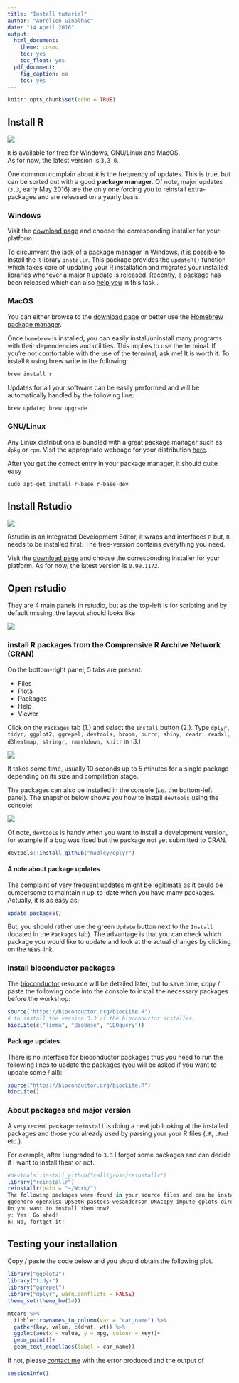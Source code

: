 ```yaml
---
title: "Install tutorial"
author: "Aurélien Ginolhac"
date: "14 April 2016"
output:
  html_document:
    theme: cosmo
    toc: yes
    toc_float: yes
  pdf_document:
    fig_caption: no
    toc: yes
---
```


```r
knitr::opts_chunk$set(echo = TRUE)
```

## Install R

![](img/Rlogo_90.png)

`R` is available for free for Windows, GNU/Linux and MacOS.  
As for now, the latest version is `3.3.0`.

One common complain about `R` is the frequency of updates. This is true, but can be sorted out with a good **package manager**. Of note, major updates (`3.3`, early May 2016) are the only one forcing you to reinstall extra-packages and are released on a yearly basis.

### Windows

Visit the [download page](https://cloud.r-project.org/) and choose the corresponding installer for your platform.

To circumvent the lack of a package manager in Windows, it is possible to install the `R` library
`installr`. This package provides the `updateR()` function which takes care of updating your R installation
and migrates your installed libraries whenever a major `R` update is released. Recently, a package has been released which can also [help you](#reinstallr) in this task .

### MacOS

You can either browse to the [download page](https://cloud.r-project.org/) or better use the [Homebrew package manager](http://brew.sh/).

Once `homebrew` is installed, you can easily install/uninstall many programs with their dependencies and utilities. This implies to use the terminal. If you're not comfortable with the use of the terminal, ask me! It is worth it.
To install `R` using brew write in the following:

```r
brew install r
```

Updates for all your software can be easily performed and will be automatically handled by the following line:
```r
brew update; brew upgrade
```

### GNU/Linux

Any Linux distributions is bundled with a great package manager such as `dpkg` or `rpm`.
Visit the appropriate webpage for your distribution [here](http://cran.us.r-project.org/bin/linux/).

After you get the correct entry in your package manager, it should quite easy
```r
sudo apt-get install r-base r-base-dev
```

## Install Rstudio

![](img/rstudiosticker_110.png)

Rstudio is an Integrated Development Editor, it wraps and interfaces `R` but, `R` needs to be installed first. The free-version contains everything you need.

Visit the [download page](https://www.rstudio.com/products/rstudio/download/) and
choose the corresponding installer for your platform. As for now, the latest version is `0.99.1172`.

## Open rstudio

They are 4 main panels in rstudio, but as the top-left is for scripting and by default missing, the layout should looks like

![](img/rstudio_blank_700.png)

### install R packages from the Comprensive R Archive Network (CRAN)

On the bottom-right panel, 5 tabs are present:

- Files
- Plots
- Packages
- Help
- Viewer

Click on the `Packages` tab (1.) and select the `Install` button (2.). Type `dplyr, tidyr, ggplot2, ggrepel, devtools, broom, purrr, shiny, readr, readxl, d3heatmap, stringr, rmarkdown, knitr` in (3.)

![](img/install_packages_300.png)

It takes some time, usually 10 seconds up to 5 minutes for a single package depending on its size and compilation stage.

The packages can also be installed in the console (*i.e.* the bottom-left panel). The snapshot below shows you how to install `devtools` using the console:

![](img/install_console_200.png)

Of note, `devtools` is handy when you want to install a development version, for example if a bug was fixed 
but the package not yet submitted to CRAN.

```r
devtools::install_github("hadley/dplyr")
```

#### A note about package updates

The complaint of very frequent updates might be legitimate as it could be cumbersome to maintain `R` up-to-date when you have many packages. Actually, it is as easy as:

```r
update.packages()
```

But, you should rather use the green `Update` button next to the `Install` (located in the `Packages` tab). The advantage is that you can check which package you would like to update and look at the actual changes by clicking on the `NEWS` link.

### install bioconductor packages

The [bioconductor](https://www.bioconductor.org/) resource will be detailed later, but to save time, copy / paste the following code into the console to install the necessary packages before the workshop:

```r
source("https://bioconductor.org/biocLite.R")
# to install the version 3.3 of the bioconductor installer.
biocLite(c("limma", "Biobase", "GEOquery"))
```

#### Package updates

There is no interface for bioconductor packages thus you need to run the following lines to update the packages (you will be asked if you want to update some / all):

```r
source("https://bioconductor.org/biocLite.R")
biocLite()
```

<a name="reinstallr"/>

### About packages and major version

A very recent package `reinstall` is doing a neat job looking at the installed packages and those you already used by parsing your your R files (`.R`, `.Rmd` etc.).

For example, after I upgraded to `3.3` I forgot some packages and can decide if I want to install them or not.

```r
#devtools::install_github("calligross/reinstallr")
library("reinstallr")
reinstallr(path = "~/Work/")
The following packages were found in your source files and can be installed from CRAN:
ggdendro openxlsx UpSetR pastecs wesanderson DNAcopy impute gplots directlabels DT GGally purrr ggpmisc VennDiagram blockcluster pheatmap gridSVG cowplot
Do you want to install them now?
y: Yes! Go ahed!
n: No, fortget it!
```

## Testing your installation

Copy / paste the code below and you should obtain the following plot.
```r
library("ggplot2")
library("tidyr")
library("ggrepel")
library("dplyr", warn.conflicts = FALSE)
theme_set(theme_bw(14))

mtcars %>%
  tibble::rownames_to_column(var = "car_name") %>%
  gather(key, value, c(drat, wt)) %>%
  ggplot(aes(x = value, y = mpg, colour = key))+
  geom_point()+
  geom_text_repel(aes(label = car_name))
```

If not, please [contact me](mailto:aurelien.ginolhac@uni.lu) with the error produced and the output of
```r
sessionInfo()
```
